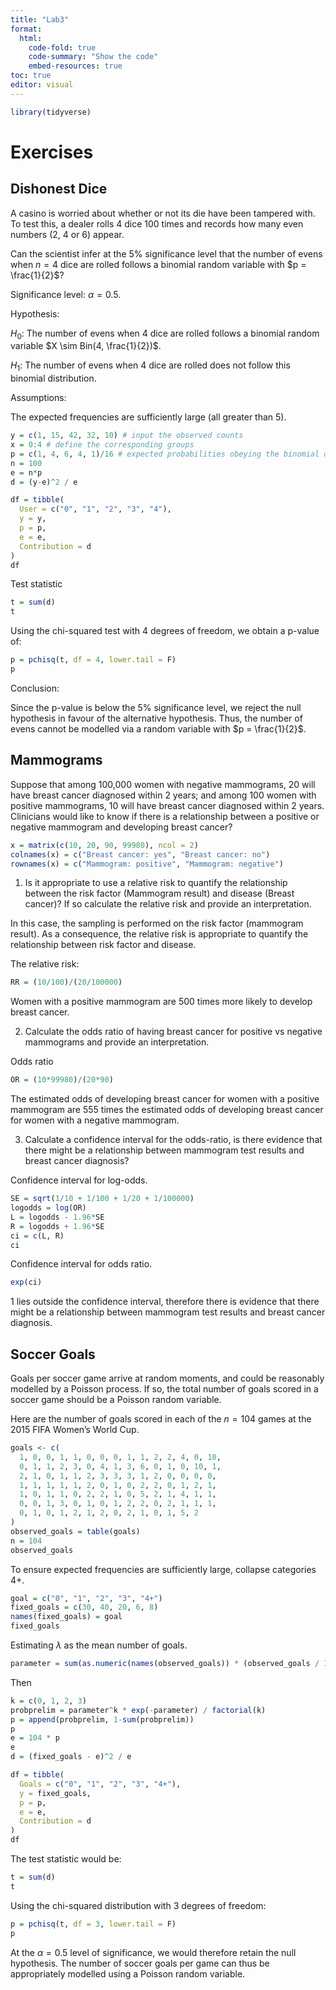 ```yaml
---
title: "Lab3"
format: 
  html:
    code-fold: true
    code-summary: "Show the code"
    embed-resources: true
toc: true
editor: visual
---
```


```r
library(tidyverse)
```

# Exercises

## Dishonest Dice

A casino is worried about whether or not its die have been tampered with. To test this, a dealer rolls 4 dice 100 times and records how many even numbers (2, 4 or 6) appear.

```{=tex}
\begin{array} {lccccc}
\hline
\text{Number of evens} & 0 & 1 & 2 & 3 & 4 \\
\text{Number of rolls of 4 dice} & 1 & 15 & 42 & 32 &  10 \\ \hline
\end{array}
```
Can the scientist infer at the 5% significance level that the number of evens when $n = 4$ dice are rolled follows a binomial random variable with $p = \frac{1}{2}$?

Significance level: $\alpha = 0.5$.

Hypothesis:

$H_0$: The number of evens when 4 dice are rolled follows a binomial random variable $X \sim Bin(4, \frac{1}{2})$.

$H_1$: The number of evens when 4 dice are rolled does not follow this binomial distribution.

Assumptions:

The expected frequencies are sufficiently large (all greater than 5).

```r
y = c(1, 15, 42, 32, 10) # input the observed counts
x = 0:4 # define the corresponding groups
p = c(1, 4, 6, 4, 1)/16 # expected probabilities obeying the binomial distribution, could also use dbinom
n = 100
e = n*p
d = (y-e)^2 / e

df = tibble(
  User = c("0", "1", "2", "3", "4"),
  y = y,
  p = p,
  e = e,
  Contribution = d
)
df
```

Test statistic

```r
t = sum(d)
t
```

Using the chi-squared test with 4 degrees of freedom, we obtain a p-value of:

```r
p = pchisq(t, df = 4, lower.tail = F)
p
```

Conclusion:

Since the p-value is below the 5% significance level, we reject the null hypothesis in favour of the alternative hypothesis. Thus, the number of evens cannot be modelled via a random variable with $p = \frac{1}{2}$.

## Mammograms

Suppose that among 100,000 women with negative mammograms, 20 will have breast cancer diagnosed within 2 years; and among 100 women with positive mammograms, 10 will have breast cancer diagnosed within 2 years. Clinicians would like to know if there is a relationship between a positive or negative mammogram and developing breast cancer?

```{=tex}
\begin{array} {l|cc}
\text{Mammogram \ Breast cancer}& \text{Yes} &  \text{No}\\ \hline
\text{Positive} &      10 & 90\\  
\text{Negative} & 20 & 99,980 \\
\end{array}
```
```r
x = matrix(c(10, 20, 90, 99980), ncol = 2)
colnames(x) = c("Breast cancer: yes", "Breast cancer: no")
rownames(x) = c("Mammogram: positive", "Mammogram: negative")
```

1.  Is it appropriate to use a relative risk to quantify the relationship between the risk factor (Mammogram result) and disease (Breast cancer)? If so calculate the relative risk and provide an interpretation.

In this case, the sampling is performed on the risk factor (mammogram result). As a consequence, the relative risk is appropriate to quantify the relationship between risk factor and disease.

The relative risk:

```r
RR = (10/100)/(20/100000)
```

Women with a positive mammogram are 500 times more likely to develop breast cancer.

2.  Calculate the odds ratio of having breast cancer for positive vs negative mammograms and provide an interpretation.

Odds ratio

```r
OR = (10*99980)/(20*90)
```

The estimated odds of developing breast cancer for women with a positive mammogram are 555 times the estimated odds of developing breast cancer for women with a negative mammogram.

3.  Calculate a confidence interval for the odds-ratio, is there evidence that there might be a relationship between mammogram test results and breast cancer diagnosis?

Confidence interval for log-odds.

```r
SE = sqrt(1/10 + 1/100 + 1/20 + 1/100000)
logodds = log(OR)
L = logodds - 1.96*SE
R = logodds + 1.96*SE
ci = c(L, R)
ci
```

Confidence interval for odds ratio.

```r
exp(ci)
```

1 lies outside the confidence interval, therefore there is evidence that there might be a relationship between mammogram test results and breast cancer diagnosis. \

## Soccer Goals

Goals per soccer game arrive at random moments, and could be reasonably modelled by a Poisson process. If so, the total number of goals scored in a soccer game should be a Poisson random variable.

Here are the number of goals scored in each of the $n = 104$ games at the 2015 FIFA Women’s World Cup.

```r
goals <- c(
  1, 0, 0, 1, 1, 0, 0, 0, 1, 1, 2, 2, 4, 0, 10,
  0, 1, 1, 2, 3, 0, 4, 1, 3, 6, 0, 1, 0, 10, 1,
  2, 1, 0, 1, 1, 2, 3, 3, 3, 1, 2, 0, 0, 0, 0,
  1, 1, 1, 1, 1, 2, 0, 1, 0, 2, 2, 0, 1, 2, 1,
  1, 0, 1, 1, 0, 2, 2, 1, 0, 5, 2, 1, 4, 1, 1,
  0, 0, 1, 3, 0, 1, 0, 1, 2, 2, 0, 2, 1, 1, 1,
  0, 1, 0, 1, 2, 1, 2, 0, 2, 1, 0, 1, 5, 2
)
observed_goals = table(goals)
n = 104
observed_goals
```

To ensure expected frequencies are sufficiently large, collapse categories 4+.

```r
goal = c("0", "1", "2", "3", "4+")
fixed_goals = c(30, 40, 20, 6, 8)
names(fixed_goals) = goal
fixed_goals
```

Estimating $\lambda$ as the mean number of goals.

```r
parameter = sum(as.numeric(names(observed_goals)) * (observed_goals / 104))
```

Then

```r
k = c(0, 1, 2, 3)
probprelim = parameter^k * exp(-parameter) / factorial(k)
p = append(probprelim, 1-sum(probprelim))
p
e = 104 * p
e
d = (fixed_goals - e)^2 / e 

df = tibble(
  Goals = c("0", "1", "2", "3", "4+"),
  y = fixed_goals,
  p = p,
  e = e,
  Contribution = d
)
df
```

The test statistic would be:

```r
t = sum(d)
t
```

Using the chi-squared distribution with 3 degrees of freedom:

```r
p = pchisq(t, df = 3, lower.tail = F)
p
```

At the $\alpha = 0.5$ level of significance, we would therefore retain the null hypothesis. The number of soccer goals per game can thus be appropriately modelled using a Poisson random variable.
